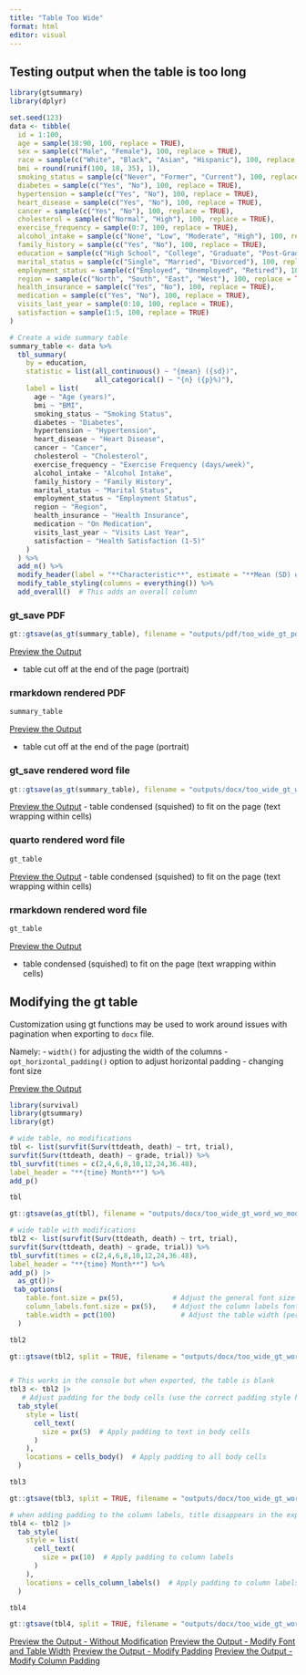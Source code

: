 ```yaml
---
title: "Table Too Wide"
format: html
editor: visual
---
```


## Testing output when the table is too long

```r
library(gtsummary)
library(dplyr)

set.seed(123)
data <- tibble(
  id = 1:100,
  age = sample(18:90, 100, replace = TRUE),
  sex = sample(c("Male", "Female"), 100, replace = TRUE),
  race = sample(c("White", "Black", "Asian", "Hispanic"), 100, replace = TRUE),
  bmi = round(runif(100, 18, 35), 1),
  smoking_status = sample(c("Never", "Former", "Current"), 100, replace = TRUE),
  diabetes = sample(c("Yes", "No"), 100, replace = TRUE),
  hypertension = sample(c("Yes", "No"), 100, replace = TRUE),
  heart_disease = sample(c("Yes", "No"), 100, replace = TRUE),
  cancer = sample(c("Yes", "No"), 100, replace = TRUE),
  cholesterol = sample(c("Normal", "High"), 100, replace = TRUE),
  exercise_frequency = sample(0:7, 100, replace = TRUE),
  alcohol_intake = sample(c("None", "Low", "Moderate", "High"), 100, replace = TRUE),
  family_history = sample(c("Yes", "No"), 100, replace = TRUE),
  education = sample(c("High School", "College", "Graduate", "Post-Grad", "Middle School", "Elementary School", "Pre School", "Kindergarten"), 100, replace = TRUE),
  marital_status = sample(c("Single", "Married", "Divorced"), 100, replace = TRUE),
  employment_status = sample(c("Employed", "Unemployed", "Retired"), 100, replace = TRUE),
  region = sample(c("North", "South", "East", "West"), 100, replace = TRUE),
  health_insurance = sample(c("Yes", "No"), 100, replace = TRUE),
  medication = sample(c("Yes", "No"), 100, replace = TRUE),
  visits_last_year = sample(0:10, 100, replace = TRUE),
  satisfaction = sample(1:5, 100, replace = TRUE)
)

# Create a wide summary table
summary_table <- data %>%
  tbl_summary(
    by = education,
    statistic = list(all_continuous() ~ "{mean} ({sd})", 
                     all_categorical() ~ "{n} ({p}%)"),
    label = list(
      age ~ "Age (years)",
      bmi ~ "BMI",
      smoking_status ~ "Smoking Status",
      diabetes ~ "Diabetes",
      hypertension ~ "Hypertension",
      heart_disease ~ "Heart Disease",
      cancer ~ "Cancer",
      cholesterol ~ "Cholesterol",
      exercise_frequency ~ "Exercise Frequency (days/week)",
      alcohol_intake ~ "Alcohol Intake",
      family_history ~ "Family History",
      marital_status ~ "Marital Status",
      employment_status ~ "Employment Status",
      region ~ "Region",
      health_insurance ~ "Health Insurance",
      medication ~ "On Medication",
      visits_last_year ~ "Visits Last Year",
      satisfaction ~ "Health Satisfaction (1-5)"
    )
  ) %>%
  add_n() %>%
  modify_header(label = "**Characteristic**", estimate = "**Mean (SD) or N (%)**") %>%
  modify_table_styling(columns = everything()) %>%
  add_overall()  # This adds an overall column
```

### gt_save PDF

```r
gt::gtsave(as_gt(summary_table), filename = "outputs/pdf/too_wide_gt_pdf.pdf")
```

[Preview the Output](outputs/pdf/too_wide_gt_pdf.pdf)

-   table cut off at the end of the page (portrait)

### rmarkdown rendered PDF

```r
summary_table
```

[Preview the Output](outputs/pdf/too_wide_rmd_pdf.pdf)

-   table cut off at the end of the page (portrait)

### gt_save rendered word file

```r
gt::gtsave(as_gt(summary_table), filename = "outputs/docx/too_wide_gt_word.docx")
```

[Preview the Output](outputs/docx/too_wide_gt_word.docx) - table condensed (squished) to fit on the page (text wrapping within cells)

### quarto rendered word file

```r
gt_table
```

[Preview the Output](outputs/docx/too_wide_qmd_word.docx) - table condensed (squished) to fit on the page (text wrapping within cells)

### rmarkdown rendered word file

```r
gt_table
```

[Preview the Output](outputs/docx/too_wide_rmd_word.docx)

-   table condensed (squished) to fit on the page (text wrapping within cells)


## Modifying the gt table

Customization using gt functions may be used to work around issues with pagination when exporting to `docx` file.

Namely:
- `width()` for adjusting the width of the columns
- `opt_horizontal_padding()` option to adjust horizontal padding
- changing font size

[Preview the Output](outputs/docx/too_wide_rmd_word.docx)

```r
library(survival)
library(gtsummary)
library(gt)

# wide table, no modifications
tbl <- list(survfit(Surv(ttdeath, death) ~ trt, trial),
survfit(Surv(ttdeath, death) ~ grade, trial)) %>%
tbl_survfit(times = c(2,4,6,8,10,12,24,36.48),
label_header = "**{time} Month**") %>%
add_p()

tbl

gt::gtsave(as_gt(tbl), filename = "outputs/docx/too_wide_gt_word_wo_mod.docx")

# wide table with modifications
tbl2 <- list(survfit(Surv(ttdeath, death) ~ trt, trial),
survfit(Surv(ttdeath, death) ~ grade, trial)) %>%
tbl_survfit(times = c(2,4,6,8,10,12,24,36.48),
label_header = "**{time} Month**") %>%
add_p() |>
  as_gt()|>
 tab_options(
    table.font.size = px(5),            # Adjust the general font size of the table
    column_labels.font.size = px(5),    # Adjust the column labels font size
    table.width = pct(100)                # Adjust the table width (percentage of the page width)
  ) 

tbl2

gt::gtsave(tbl2, split = TRUE, filename = "outputs/docx/too_wide_gt_word_font.docx")


# This works in the console but when exported, the table is blank
tbl3 <- tbl2 |>
   # Adjust padding for the body cells (use the correct padding style here)
  tab_style(
    style = list(
      cell_text(
        size = px(5)  # Apply padding to text in body cells
      )
    ),
    locations = cells_body()  # Apply padding to all body cells
  )

tbl3

gt::gtsave(tbl3, split = TRUE, filename = "outputs/docx/too_wide_gt_word_padding.docx")

# when adding padding to the column labels, title disappears in the export
tbl4 <- tbl2 |>
  tab_style(
    style = list(
      cell_text(
        size = px(10)  # Apply padding to column labels
      )
    ),
    locations = cells_column_labels()  # Apply padding to column labels
  )

tbl4

gt::gtsave(tbl4, split = TRUE, filename = "outputs/docx/too_wide_gt_word_padding_cols.docx")

```

[Preview the Output - Without Modification](outputs/docx/too_wide_gt_word_wo_mod.docx)
[Preview the Output - Modify Font and Table Width](outputs/docx/too_wide_gt_word_font.docx)
[Preview the Output - Modify Padding](outputs/docx/too_wide_gt_word_padding.docx)
[Preview the Output - Modify Column Padding](outputs/docx/too_wide_gt_word_padding_cols.docx)
